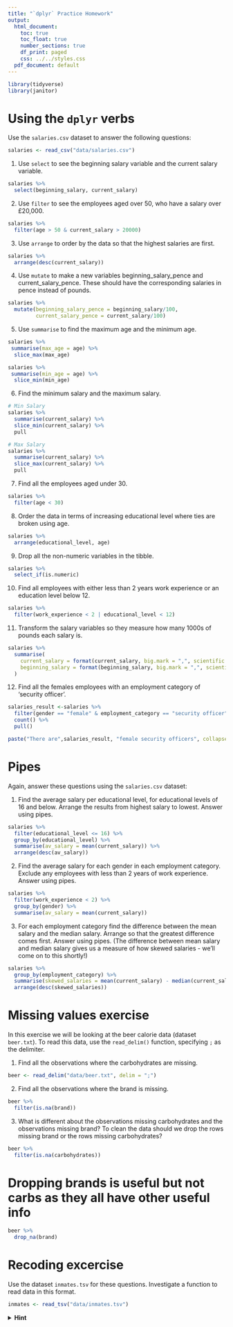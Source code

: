 ```yaml
---
title: "`dplyr` Practice Homework"
output:
  html_document:
    toc: true
    toc_float: true
    number_sections: true
    df_print: paged
    css: ../../styles.css
  pdf_document: default
---
```


```r
library(tidyverse)
library(janitor)
```


# Using the `dplyr` verbs

Use the `salaries.csv` dataset to answer the following questions:

```r
salaries <- read_csv("data/salaries.csv")
```

1.	Use `select` to see the beginning salary variable and the current salary variable.

```r
salaries %>% 
  select(beginning_salary, current_salary) 
```

2.	Use `filter` to see the employees aged over 50, who have a salary over £20,000.

```r
salaries %>% 
  filter(age > 50 & current_salary > 20000)
```

3.	Use `arrange` to order by the data so that the highest salaries are first.

```r
salaries %>% 
  arrange(desc(current_salary))
```

4.	Use `mutate` to make a new variables beginning_salary_pence and current_salary_pence. These should have the corresponding salaries in pence instead of pounds.

```r
salaries %>% 
  mutate(beginning_salary_pence = beginning_salary/100, 
         current_salary_pence = current_salary/100)
```

5.	Use `summarise` to find the maximum age and the minimum age.

```r
salaries %>% 
 summarise(max_age = age) %>% 
  slice_max(max_age)
```

```r
salaries %>% 
 summarise(min_age = age) %>% 
  slice_min(min_age) 
```

6.	Find the minimum salary and the maximum salary.

```r
# Min Salary
salaries %>% 
  summarise(current_salary) %>% 
  slice_min(current_salary) %>% 
  pull
```

```r
# Max Salary
salaries %>% 
  summarise(current_salary) %>% 
  slice_max(current_salary) %>% 
  pull
```

7.	Find all the employees aged under 30.

```r
salaries %>% 
  filter(age < 30)
```

8.	Order the data in terms of increasing educational level where ties are broken using age.

```r
salaries %>% 
  arrange(educational_level, age)
```

9.	Drop all the non-numeric variables in the tibble.

```r
salaries %>% 
  select_if(is.numeric)
```

10.	Find all employees with either less than 2 years work experience or an education level below 12.

```r
salaries %>% 
  filter(work_experience < 2 | educational_level < 12)
```

11.	Transform the salary variables so they measure how many 1000s of pounds each salary is.

```r
salaries %>% 
  summarise(
    current_salary = format(current_salary, big.mark = ",", scientific = FALSE),
    beginning_salary = format(beginning_salary, big.mark = ",", scientific = FALSE)
  )
```

12.	Find all the females employees with an employment category of 'security officer'.

```r
salaries_result <-salaries %>% 
  filter(gender == "female" & employment_category == "security officer") %>%
  count() %>% 
  pull()

paste("There are",salaries_result, "female security officers", collapse = NULL)
```


# Pipes

Again, answer these questions using the `salaries.csv` dataset:

1.	Find the average salary per educational level, for educational levels of 16 and below. Arrange the results from highest salary to lowest. Answer using pipes.

```r
salaries %>% 
  filter(educational_level <= 16) %>% 
  group_by(educational_level) %>% 
  summarise(av_salary = mean(current_salary)) %>%
  arrange(desc(av_salary))
```

2.	Find the average salary for each gender in each employment category. Exclude any employees with less than 2 years of work experience. Answer using pipes.

```r
salaries %>% 
  filter(work_experience < 2) %>% 
  group_by(gender) %>% 
  summarise(av_salary = mean(current_salary))
```

3.	For each employment category find the difference between the mean salary and the median salary. Arrange so that the greatest difference comes first. Answer using pipes. (The difference between mean salary and median salary gives us a measure of how skewed salaries - we'll come on to this shortly!)

```r
salaries %>% 
  group_by(employment_category) %>% 
  summarise(skewed_salaries = mean(current_salary) - median(current_salary)) %>% 
  arrange(desc(skewed_salaries))
```

# Missing values exercise

In this exercise we will be looking at the beer calorie data (dataset `beer.txt`). To read this data, use the `read_delim()` function, specifying `;` as the delimiter.

1.	Find all the observations where the carbohydrates are missing.

```r
beer <- read_delim("data/beer.txt", delim = ";")
```

2.	Find all the observations where the brand is missing.

```r
beer %>% 
  filter(is.na(brand))
```

3.	What is different about the observations missing carbohydrates and the observations missing brand? To clean the data should we drop the rows missing brand or the rows missing carbohydrates?

```r
beer %>% 
  filter(is.na(carbohydrates))
```

# Dropping brands is useful but not carbs as they all have other useful info

```r
beer %>% 
  drop_na(brand)
```

# Recoding excercise 

Use the dataset `inmates.tsv` for these questions. Investigate a function to read data in this format.

```r
inmates <- read_tsv("data/inmates.tsv")
```


<details>
<summary>**Hint**</summary>
`read_tsv()`
</details>
<br>

